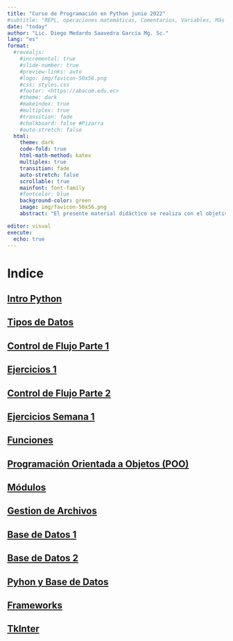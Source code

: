 ```yaml
---
title: "Curso de Programación en Python junio 2022"
#subtitle: "REPL, operaciones matemáticas, Comentarios, Variables, Más de una Variable, Concatenación"
date: "today"
author: "Lic. Diego Medardo Saavedra García Mg. Sc."
lang: "es"
format:
  #revealjs:
    #incremental: true
    #slide-number: true
    #preview-links: auto
    #logo: img/favicon-50x56.png
    #css: styles.css
    #footer: <https://abacom.edu.ec>
    #theme: dark
    #makeindex: true
    #multiplex: true
    #transition: fade
    #chalkboard: false #Pizarra
    #auto-stretch: false
  html: 
    theme: dark
    code-fold: true
    html-math-method: katex
    multiplex: true
    transition: fade
    auto-stretch: false
    scrollable: true
    mainfont: font-family
    #fontcolor: blue
    background-color: green
    image: img/favicon-50x56.png
    abstract: "El presente material didáctico se realiza con el objetivo de servir como apoyo al Curso de Programación en Python de la empresa Abacom Loja, empresa especializada en cursos de capacitación y servicios informáticos"

editor: visual
execute: 
  echo: true
---
```


# Indice

## [Intro Python](https://5t4t1ck.github.io/Curso-de-Python-junio-2022/Intro)

## [Tipos de Datos](https://5t4t1ck.github.io/Curso-de-Python-junio-2022/Tipos_de_Datos)

## [Control de Flujo Parte 1](https://5t4t1ck.github.io/Curso-de-Python-junio-2022/Control_de_Flujo_parte_1 "https://5t4t1ck.github.io/Curso-de-Python-junio-2022/Control_de_Flujo_parte_1/")

## [Ejercicios 1](https://5t4t1ck.github.io/Curso-de-Python-junio-2022/Ejercicios_1)

## [Control de Flujo Parte 2](https://5t4t1ck.github.io/Curso-de-Python-junio-2022/Control_de_Flujo_parte_2)

## [Ejercicios Semana 1](https://5t4t1ck.github.io/Curso-de-Python-junio-2022/EjerciciosSemana1)

## [Funciones](https://5t4t1ck.github.io/Curso-de-Python-junio-2022/Funciones)

## [Programación Orientada a Objetos (POO)](https://5t4t1ck.github.io/Curso-de-Python-junio-2022/POO)

## [Módulos](https://5t4t1ck.github.io/Curso-de-Python-junio-2022/Modulos)

## [Gestion de Archivos](https://5t4t1ck.github.io/Curso-de-Python-junio-2022/Gestion_de_archivos)

## [Base de Datos 1](https://5t4t1ck.github.io/Curso-de-Python-junio-2022/Bases_de_datos_1)

## [Base de Datos 2](https://5t4t1ck.github.io/Curso-de-Python-junio-2022/Bases_de_datos_1)

## [Pyhon y Base de Datos](https://5t4t1ck.github.io/Curso-de-Python-junio-2022/Base_de_Datos_con_python)

## [Frameworks](https://5t4t1ck.github.io/Curso-de-Python-junio-2022/Frameworks)

## [TkInter](https://5t4t1ck.github.io/Curso-de-Python-junio-2022/TkInter)
